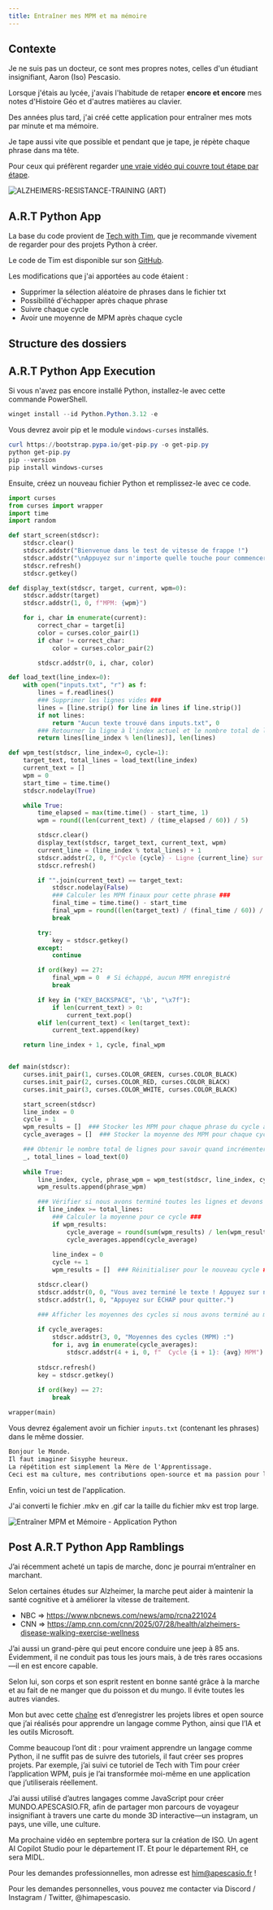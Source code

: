 ```yaml
---
title: Entraîner mes MPM et ma mémoire
---
```


## Contexte

Je ne suis pas un docteur, ce sont mes propres notes, celles d'un étudiant insignifiant, Aaron (Iso) Pescasio.

Lorsque j'étais au lycée, j'avais l'habitude de retaper **encore et encore** mes notes d'Histoire Géo et d'autres matières au clavier.

Des années plus tard, j'ai créé cette application pour entraîner mes mots par minute et ma mémoire.

Je tape aussi vite que possible et pendant que je tape, je répète chaque phrase dans ma tête.

Pour ceux qui préfèrent regarder [une vraie vidéo qui couvre tout étape par étape](https://youtube.com/@apescasio).

![ALZHEIMERS-RESISTANCE-TRAINING (ART)](/images/python/art.png)

## A.R.T Python App

La base du code provient de [Tech with Tim](https://www.youtube.com/watch?v=NQ5i1kJAA6Y), que je recommande vivement de regarder pour des projets Python à créer.

Le code de Tim est disponible sur son [GitHub](https://github.com/techwithtim/WPM_Typing_Test).

Les modifications que j'ai apportées au code étaient :

- Supprimer la sélection aléatoire de phrases dans le fichier txt
- Possibilité d'échapper après chaque phrase
- Suivre chaque cycle
- Avoir une moyenne de MPM après chaque cycle

## Structure des dossiers

<Files>
  <Folder name="C:\Alzheimers-Resistance-Training" defaultOpen>
    <File name="inputs.txt" />
    <File name="train.py" />
  </Folder>
</Files>

## A.R.T Python App Execution

Si vous n'avez pas encore installé Python, installez-le avec cette commande PowerShell.

```ps1 title="install-python"
winget install --id Python.Python.3.12 -e
```

Vous devrez avoir pip et le module `windows-curses` installés.

```ps1 title="install-pip"
curl https://bootstrap.pypa.io/get-pip.py -o get-pip.py
python get-pip.py
pip --version
pip install windows-curses
```

Ensuite, créez un nouveau fichier Python et remplissez-le avec ce code.

```py title="train.py"
import curses
from curses import wrapper
import time
import random

def start_screen(stdscr):
    stdscr.clear()
    stdscr.addstr("Bienvenue dans le test de vitesse de frappe !")
    stdscr.addstr("\nAppuyez sur n'importe quelle touche pour commencer !")
    stdscr.refresh()
    stdscr.getkey()

def display_text(stdscr, target, current, wpm=0):
    stdscr.addstr(target)
    stdscr.addstr(1, 0, f"MPM: {wpm}")

    for i, char in enumerate(current):
        correct_char = target[i]
        color = curses.color_pair(1)
        if char != correct_char:
            color = curses.color_pair(2)

        stdscr.addstr(0, i, char, color)

def load_text(line_index=0):
    with open("inputs.txt", "r") as f:
        lines = f.readlines()
        ### Supprimer les lignes vides ###
        lines = [line.strip() for line in lines if line.strip()]
        if not lines:
            return "Aucun texte trouvé dans inputs.txt", 0
        ### Retourner la ligne à l'index actuel et le nombre total de lignes ###
        return lines[line_index % len(lines)], len(lines)

def wpm_test(stdscr, line_index=0, cycle=1):
    target_text, total_lines = load_text(line_index)
    current_text = []
    wpm = 0
    start_time = time.time()
    stdscr.nodelay(True)

    while True:
        time_elapsed = max(time.time() - start_time, 1)
        wpm = round((len(current_text) / (time_elapsed / 60)) / 5)

        stdscr.clear()
        display_text(stdscr, target_text, current_text, wpm)
        current_line = (line_index % total_lines) + 1
        stdscr.addstr(2, 0, f"Cycle {cycle} - Ligne {current_line} sur {total_lines}")
        stdscr.refresh()

        if "".join(current_text) == target_text:
            stdscr.nodelay(False)
            ### Calculer les MPM finaux pour cette phrase ###
            final_time = time.time() - start_time
            final_wpm = round((len(target_text) / (final_time / 60)) / 5)
            break

        try:
            key = stdscr.getkey()
        except:
            continue

        if ord(key) == 27:
            final_wpm = 0  # Si échappé, aucun MPM enregistré
            break

        if key in ("KEY_BACKSPACE", '\b', "\x7f"):
            if len(current_text) > 0:
                current_text.pop()
        elif len(current_text) < len(target_text):
            current_text.append(key)

    return line_index + 1, cycle, final_wpm


def main(stdscr):
    curses.init_pair(1, curses.COLOR_GREEN, curses.COLOR_BLACK)
    curses.init_pair(2, curses.COLOR_RED, curses.COLOR_BLACK)
    curses.init_pair(3, curses.COLOR_WHITE, curses.COLOR_BLACK)

    start_screen(stdscr)
    line_index = 0
    cycle = 1
    wpm_results = []  ### Stocker les MPM pour chaque phrase du cycle actuel ###
    cycle_averages = []  ### Stocker la moyenne des MPM pour chaque cycle terminé ###

    ### Obtenir le nombre total de lignes pour savoir quand incrémenter le cycle ###
    _, total_lines = load_text(0)
    
    while True:
        line_index, cycle, phrase_wpm = wpm_test(stdscr, line_index, cycle)
        wpm_results.append(phrase_wpm)

        ### Vérifier si nous avons terminé toutes les lignes et devons commencer un nouveau cycle ###
        if line_index >= total_lines:
            ### Calculer la moyenne pour ce cycle ###
            if wpm_results:
                cycle_average = round(sum(wpm_results) / len(wpm_results))
                cycle_averages.append(cycle_average)
            
            line_index = 0
            cycle += 1
            wpm_results = []  ### Réinitialiser pour le nouveau cycle ###

        stdscr.clear()
        stdscr.addstr(0, 0, "Vous avez terminé le texte ! Appuyez sur n'importe quelle touche pour continuer...")
        stdscr.addstr(1, 0, "Appuyez sur ÉCHAP pour quitter.")

        ### Afficher les moyennes des cycles si nous avons terminé au moins un cycle ###
        
        if cycle_averages:
            stdscr.addstr(3, 0, "Moyennes des cycles (MPM) :")
            for i, avg in enumerate(cycle_averages):
                stdscr.addstr(4 + i, 0, f"  Cycle {i + 1}: {avg} MPM")
        
        stdscr.refresh()
        key = stdscr.getkey()
        
        if ord(key) == 27:
            break

wrapper(main)

```

Vous devrez également avoir un fichier `inputs.txt` (contenant les phrases) dans le même dossier.

```txt title="inputs.txt"
Bonjour le Monde.
Il faut imaginer Sisyphe heureux.
La répétition est simplement la Mère de l'Apprentissage.
Ceci est ma culture, mes contributions open-source et ma passion pour le partage des connaissances.
```

Enfin, voici un test de l'application.

J'ai converti le fichier .mkv en .gif car la taille du fichier mkv est trop large.

![Entraîner MPM et Mémoire - Application Python](/images/python/art_execution.gif)

## Post A.R.T Python App Ramblings

J’ai récemment acheté un tapis de marche, donc je pourrai m’entraîner en marchant.  

Selon certaines études sur Alzheimer, la marche peut aider à maintenir la santé cognitive et à améliorer la vitesse de traitement.  

- NBC => https://www.nbcnews.com/news/amp/rcna221024  
- CNN => https://amp.cnn.com/cnn/2025/07/28/health/alzheimers-disease-walking-exercise-wellness  

J’ai aussi un grand-père qui peut encore conduire une jeep à 85 ans. Évidemment, il ne conduit pas tous les jours mais, à de très rares occasions—il en est encore capable.  

Selon lui, son corps et son esprit restent en bonne santé grâce à la marche et au fait de ne manger que du poisson et du mungo. Il évite toutes les autres viandes.  

Mon but avec cette [chaîne](https://youtube.com/@apescasio) est d’enregistrer les projets libres et open source que j’ai réalisés pour apprendre un langage comme Python, ainsi que l’IA et les outils Microsoft.  

Comme beaucoup l’ont dit : pour vraiment apprendre un langage comme Python, il ne suffit pas de suivre des tutoriels, il faut créer ses propres projets. Par exemple, j’ai suivi ce tutoriel de Tech with Tim pour créer l’application WPM, puis je l’ai transformée moi-même en une application que j’utiliserais réellement.  

J’ai aussi utilisé d’autres langages comme JavaScript pour créer MUNDO.APESCASIO.FR, afin de partager mon parcours de voyageur insignifiant à travers une carte du monde 3D interactive—un instagram, un pays, une ville, une culture.  

Ma prochaine vidéo en septembre portera sur la création de ISO. Un agent AI Copilot Studio pour le département IT. Et pour le département RH, ce sera MIDL.  

Pour les demandes professionnelles, mon adresse est him@apescasio.fr !

Pour les demandes personnelles, vous pouvez me contacter via Discord / Instagram / Twitter, @himapescasio.  